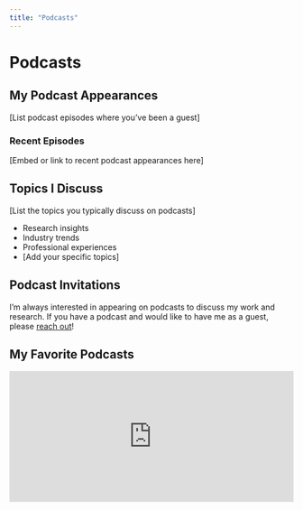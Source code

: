 ```yaml
---
title: "Podcasts"
---
```


# Podcasts

## My Podcast Appearances

[List podcast episodes where you've been a guest] 

### Recent Episodes

[Embed or link to recent podcast appearances here]

## Topics I Discuss

[List the topics you typically discuss on podcasts]

- Research insights
- Industry trends
- Professional experiences
- [Add your specific topics]

## Podcast Invitations

I'm always interested in appearing on podcasts to discuss my work and research. If you have a podcast and would like to have me as a guest, please [reach out](mailto:jacobmcpherson@utexas.edu)!

## My Favorite Podcasts

<iframe 
    src="https://open.spotify.com/embed/show/2ZFDmgDS2Z6xccP51s1zFQ" 
    width="100%" 
    height="232" 
    frameborder="0" 
    allowtransparency="true" 
    allow="encrypted-media">
</iframe>